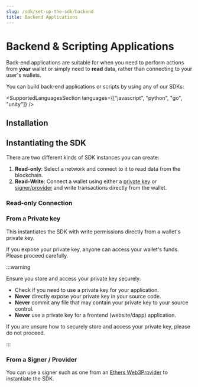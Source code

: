 ```yaml
---
slug: /sdk/set-up-the-sdk/backend
title: Backend Applications
---
```



# Backend & Scripting Applications

Back-end applications are suitable for when you need to perform actions from _**your**_ wallet or simply need to **read** data,
rather than connecting to your user's wallets.

You can build back-end applications or scripts by using any of our SDKs:

<SupportedLanguagesSection
  languages={["javascript", "python", "go", "unity"]}
/>

## Installation

<InstallingThirdwebCodeTabs />

## Instantiating the SDK

There are two different kinds of SDK instances you can create:

1. **Read-only**: Select a network and connect to it to read data from the blockchain.
2. **Read-Write**: Connect a wallet using either a [private key](#from-a-private-key) or [signer/provider](#from-a-signer--provider) and write transactions directly from the wallet.

### Read-only Connection

<InitializingThirdwebCodeTabs />

### From a Private key

This instantiates the SDK with write permissions directly from a wallet's private key.

If you expose your private key, anyone can access your wallet's funds. Please proceed carefully.

:::warning

Ensure you store and access your private key securely.

- Check if you need to use a private key for your application.
- **Never** directly expose your private key in your source code.
- **Never** commit any file that may contain your private key to your source control.
- **Never** use a private key for a frontend (website/dapp) application.

If you are unsure how to securely store and access your private key, please do not proceed.

:::

<FromPrivateKeyCodeTabs />

### From a Signer / Provider

You can use a signer such as one from an
[Ethers Web3Provider](https://docs.ethers.io/v4/cookbook-providers.html) to instantiate the SDK.

<FromSignerCodeTabs />

